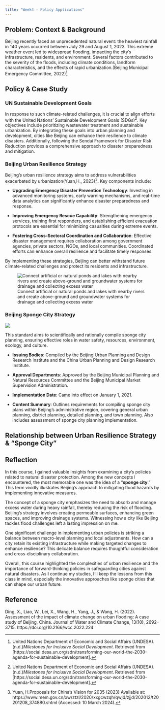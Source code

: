 ```yaml
---
title: "Week4 - Policy Applications"
---
```


## Problem: Context & Background

Beijing recently faced an unprecedented natural event: the heaviest rainfall in 140 years occurred between July 29 and August 1, 2023. This extreme weather event led to widespread flooding, impacting the city’s infrastructure, residents, and environment. Several factors contributed to the severity of the floods, including climate conditions, landform characteristics, and the effects of rapid urbanization.(Beijing Municipal Emergency Committee, 2022)[^wk4_policy-2]

## Policy & Case Study

### UN Sustainable Development Goals

In response to such climate-related challenges, it is crucial to align efforts with the United Nations’ Sustainable Development Goals (SDGs)[^wk4_policy-2]. Key objectives include prioritizing wastewater treatment and sustainable urbanization. By integrating these goals into urban planning and development, cities like Beijing can enhance their resilience to climate disasters. Additionally, following the Sendai Framework for Disaster Risk Reduction provides a comprehensive approach to disaster preparedness and mitigation.


### Beijing Urban Resilience Strategy

Beijing’s urban resilience strategy aims to address vulnerabilities exacerbated by urbanization(Yuan,H., 2023)[^wk4_policy-3]. Key components include:

-   **Upgrading Emergency Disaster Prevention Technology**: Investing in advanced monitoring systems, early warning mechanisms, and real-time data analytics can significantly enhance disaster preparedness and response.

-   **Improving Emergency Rescue Capability**: Strengthening emergency services, training first responders, and establishing efficient evacuation protocols are essential for minimizing casualties during extreme events.

-   **Fostering Cross-Sectoral Coordination and Collaboration**: Effective disaster management requires collaboration among government agencies, private sectors, NGOs, and local communities. Coordinated efforts can enhance overall resilience and facilitate timely responses.

By implementing these strategies, Beijing can better withstand future climate-related challenges and protect its residents and infrastructure.

![Connect artificial or natural ponds and lakes with nearby rivers and create above-ground and groundwater systems for drainage and collecting excess water](images/clipboard-211754604.png){fig-align="center"}

### Beijing Sponge City Strategy

![](images/clipboard-959501741.png)

This standard aims to scientifically and rationally compile sponge city planning, ensuring effective roles in water safety, resources, environment, ecology, and culture.

-   **Issuing Bodies**: Compiled by the Beijing Urban Planning and Design Research Institute and the China Urban Planning and Design Research Institute.

-   **Approval Departments**: Approved by the Beijing Municipal Planning and Natural Resources Committee and the Beijing Municipal Market Supervision Administration.

-   **Implementation Date**: Came into effect on January 1, 2021.

-   **Content Summary**: Outlines requirements for compiling sponge city plans within Beijing’s administrative region, covering general urban planning, district planning, detailed planning, and town planning. Also includes assessment of sponge city planning implementation.

## Relationship between Urban Resilience Strategy & "Sponge City"

## Reflection

In this course, I gained valuable insights from examining a city’s policies related to natural disaster protection. Among the new concepts I encountered, the most memorable one was the idea of a “**sponge city**.” This term vividly illustrates Beijing’s approach to mitigating flood hazards by implementing innovative measures.

The concept of a sponge city emphasizes the need to absorb and manage excess water during heavy rainfall, thereby reducing the risk of flooding. Beijing’s strategy involves creating permeable surfaces, enhancing green spaces, and improving drainage systems. Witnessing how a city like Beijing tackles flood challenges left a lasting impression on me.

One significant challenge in implementing urban policies is striking a balance between macro-level planning and local adjustments. How can a city retain its existing infrastructure while making targeted changes to enhance resilience? This delicate balance requires thoughtful consideration and cross-disciplinary collaboration.

Overall, this course highlighted the complexities of urban resilience and the importance of forward-thinking policies in safeguarding cities against natural disasters. As I continue my studies, I’ll keep the lessons from this class in mind, especially the innovative approaches like sponge cities that can shape our urban future.

## Reference

[^wk4_policy-1]:Beijing Municipal Emergency Committee.(2022).Notice of the Beijing Municipal Emergency Committee on Printing and Distributing the Beijing Flood Control Emergency Plan (Revised in 2022).https://www.beijing.gov.cn/zhengce/zhengcefagui/202308/t20230807_3216832.html

[^wk4_policy-2]:United Nations Department of Economic and Social Affairs (UNDESA). (n.d.)_Milestones for Inclusive Social Development_. Retrieved from [https://social.desa.un.org/sdn/transforming-our-world-the-2030-agenda-for-sustainable-development].


Ding, X., Liao, W., Lei, X., Wang, H., Yang, J., & Wang, H. (2022). Assessment of the impact of climate change on urban flooding: A case study of Beijing, China. Journal of Water and Climate Change, 13(10), 2692–3715. https://doi.org/10.2166/wcc.2022.224

[^wk4_policy-3]:Yuan, H.Proposals for China's Vision for 2035 (2023) Available at: https://www.mem.gov.cn/xw/ztzl/2020/xxgcwzqh/qwjd/zjjd/202012/t20201208_374880.shtml (Accessed: 10 March 2024).
